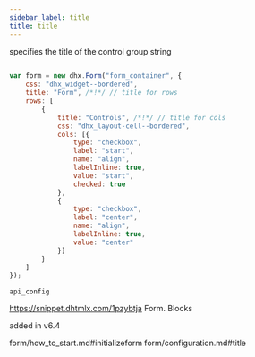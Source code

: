 ```yaml
---
sidebar_label: title
title: title
---
```



          


<Short>
 specifies the title of the control group


</Short>



<Type>
 string


</Type>


~~~js
 
var form = new dhx.Form("form_container", {
	css: "dhx_widget--bordered",
	title: "Form", /*!*/ // title for rows
    rows: [
        {
            title: "Controls", /*!*/ // title for cols
            css: "dhx_layout-cell--bordered",
            cols: [{
                type: "checkbox",
                label: "start",
                name: "align",
                labelInline: true,
                value: "start",
                checked: true
            },
            {
                type: "checkbox",
                label: "center",
                name: "align",
                labelInline: true,
                value: "center"
            }]
        }
    ]
});


~~~
	api_config

<Descr>
 



</Descr>



https://snippet.dhtmlx.com/1pzybtja	Form. Blocks

 added in v6.4

 form/how_to_start.md#initializeform
form/configuration.md#title
